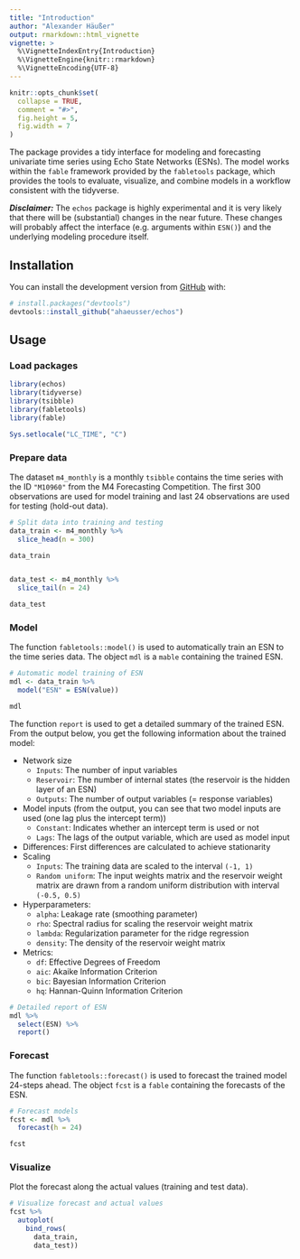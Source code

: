 ```yaml
---
title: "Introduction"
author: "Alexander Häußer"
output: rmarkdown::html_vignette
vignette: >
  %\VignetteIndexEntry{Introduction}
  %\VignetteEngine{knitr::rmarkdown}
  %\VignetteEncoding{UTF-8}
---
```


```r
knitr::opts_chunk$set(
  collapse = TRUE,
  comment = "#>",
  fig.height = 5,
  fig.width = 7
)
```

The package provides a tidy interface for modeling and forecasting univariate time series using Echo State Networks (ESNs). The model works within the `fable` framework provided by the `fabletools` package, which provides the tools to evaluate, visualize, and combine models in a workflow consistent with the tidyverse.

***Disclaimer:*** The `echos` package is highly experimental and it is very likely that there will be (substantial) changes in the near future. These changes will probably affect the interface (e.g. arguments within `ESN()`) and the underlying modeling procedure itself.


## Installation

You can install the development version from [GitHub](https://github.com/) with:

``` r
# install.packages("devtools")
devtools::install_github("ahaeusser/echos")
```
## Usage

### Load packages
```r
library(echos)
library(tidyverse)
library(tsibble)
library(fabletools)
library(fable)
```

```r
Sys.setlocale("LC_TIME", "C")
```


### Prepare data

The dataset `m4_monthly` is a monthly `tsibble` contains the time series with the ID `"M10960"` from the M4 Forecasting Competition. The first 300 observations are used for model training and last 24 observations are used for testing (hold-out data).

```r
# Split data into training and testing
data_train <- m4_monthly %>%
  slice_head(n = 300)

data_train


data_test <- m4_monthly %>%
  slice_tail(n = 24)

data_test

```

### Model

The function `fabletools::model()` is used to automatically train an ESN to the time series data. The object `mdl` is a `mable` containing the trained ESN.

```r
# Automatic model training of ESN
mdl <- data_train %>%
  model("ESN" = ESN(value))

mdl
```

The function `report` is used to get a detailed summary of the trained ESN. From the output below, you get the following information about the trained model:

* Network size
  * `Inputs`: The number of input variables
  * `Reservoir`: The number of internal states (the reservoir is the hidden layer of an ESN)
  * `Outputs`: The number of output variables (= response variables)
* Model inputs (from the output, you can see that two model inputs are used (one lag plus the intercept term))
  * `Constant`: Indicates whether an intercept term is used or not
  * `Lags`: The lags of the output variable, which are used as model input
* Differences: First differences are calculated to achieve stationarity
* Scaling
  * `Inputs`: The training data are scaled to the interval `(-1, 1)`
  * `Random uniform`: The input weights matrix and the reservoir weight matrix are drawn from a random uniform distribution with interval `(-0.5, 0.5)`
* Hyperparameters:
  * `alpha`: Leakage rate (smoothing parameter)
  * `rho`: Spectral radius for scaling the reservoir weight matrix
  * `lambda`: Regularization parameter for the ridge regression
  * `density`: The density of the reservoir weight matrix
* Metrics:
  * `df`: Effective Degrees of Freedom
  * `aic`: Akaike Information Criterion
  * `bic`: Bayesian Information Criterion
  * `hq`: Hannan-Quinn Information Criterion


```r
# Detailed report of ESN
mdl %>%
  select(ESN) %>%
  report()

```


### Forecast

The function `fabletools::forecast()` is used to forecast the trained model 24-steps ahead. The object `fcst` is a `fable` containing the forecasts of the ESN.

```r
# Forecast models
fcst <- mdl %>%
  forecast(h = 24)

fcst
```


### Visualize

Plot the forecast along the actual values (training and test data).

```r
# Visualize forecast and actual values
fcst %>%
  autoplot(
    bind_rows(
      data_train,
      data_test))

```
